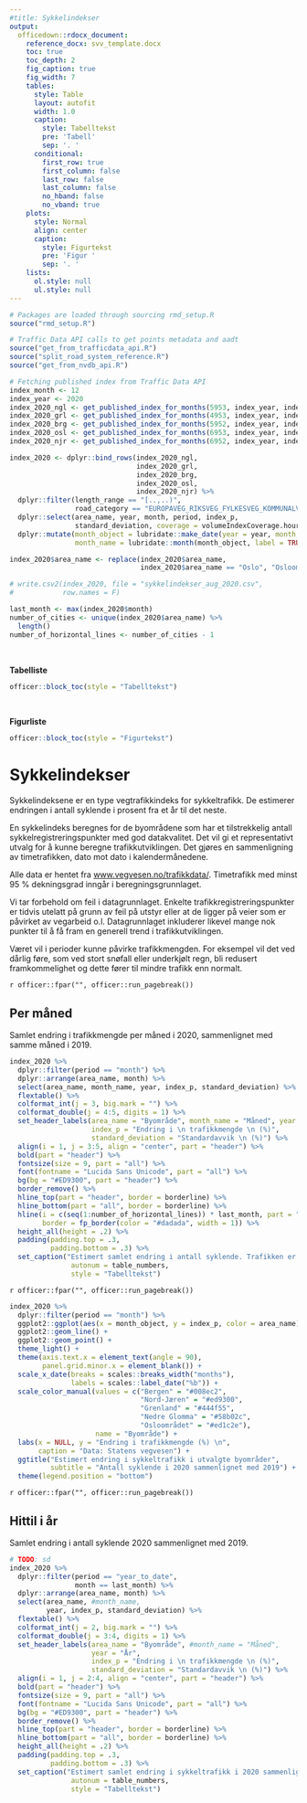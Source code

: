 ```yaml
---
#title: Sykkelindekser
output: 
  officedown::rdocx_document:
    reference_docx: svv_template.docx
    toc: true
    toc_depth: 2
    fig_caption: true
    fig_width: 7
    tables:
      style: Table
      layout: autofit
      width: 1.0
      caption:
        style: Tabelltekst
        pre: 'Tabell'
        sep: '. '
      conditional:
        first_row: true
        first_column: false
        last_row: false
        last_column: false
        no_hband: false
        no_vband: true
    plots:
      style: Normal
      align: center
      caption:
        style: Figurtekst
        pre: 'Figur '
        sep: '. '
    lists:
      ol.style: null
      ul.style: null
---
```


```r
# Packages are loaded through sourcing rmd_setup.R
source("rmd_setup.R")

# Traffic Data API calls to get points metadata and aadt
source("get_from_trafficdata_api.R")
source("split_road_system_reference.R")
source("get_from_nvdb_api.R")
```



```r
# Fetching published index from Traffic Data API
index_month <- 12
index_year <- 2020
index_2020_ngl <- get_published_index_for_months(5953, index_year, index_month)
index_2020_grl <- get_published_index_for_months(4953, index_year, index_month)
index_2020_brg <- get_published_index_for_months(5952, index_year, index_month)
index_2020_osl <- get_published_index_for_months(6953, index_year, index_month)
index_2020_njr <- get_published_index_for_months(6952, index_year, index_month)

index_2020 <- dplyr::bind_rows(index_2020_ngl,
                               index_2020_grl,
                               index_2020_brg,
                               index_2020_osl,
                               index_2020_njr) %>% 
  dplyr::filter(length_range == "[..,..)",
                road_category == "EUROPAVEG_RIKSVEG_FYLKESVEG_KOMMUNALVEG") %>% 
  dplyr::select(area_name, year, month, period, index_p,
                standard_deviation, coverage = volumeIndexCoverage.hours.percentage) %>% 
  dplyr::mutate(month_object = lubridate::make_date(year = year, month = month),
                month_name = lubridate::month(month_object, label = TRUE, abbr = FALSE))

index_2020$area_name <- replace(index_2020$area_name, 
                                index_2020$area_name == "Oslo", "Osloområdet")

# write.csv2(index_2020, file = "sykkelindekser_aug_2020.csv",
#            row.names = F)

last_month <- max(index_2020$month)
number_of_cities <- unique(index_2020$area_name) %>% 
  length()
number_of_horizontal_lines <- number_of_cities - 1
```


<br>

**Tabelliste**
```r
officer::block_toc(style = "Tabelltekst")
```

<br>

**Figurliste**
```r
officer::block_toc(style = "Figurtekst")
```


# Sykkelindekser

Sykkelindeksene er en type vegtrafikkindeks for sykkeltrafikk. De estimerer endringen i antall syklende i prosent fra et år til det neste.

En sykkelindeks beregnes for de byområdene som har et tilstrekkelig antall sykkelregistreringspunkter med god datakvalitet. Det vil gi et representativt utvalg for å kunne beregne trafikkutviklingen. Det gjøres en sammenligning av timetrafikken, dato mot dato i kalendermånedene.

Alle data er hentet fra [www.vegvesen.no/trafikkdata/](https://www.vegvesen.no/trafikkdata/). Timetrafikk med minst 95 % dekningsgrad inngår i beregningsgrunnlaget.

Vi tar forbehold om feil i datagrunnlaget. Enkelte trafikkregistreringspunkter er tidvis utelatt på grunn av feil på utstyr eller at de ligger på veier som er påvirket av vegarbeid o.l. Datagrunnlaget inkluderer likevel mange nok punkter til å få fram en generell trend i trafikkutviklingen.

Været vil i perioder kunne påvirke trafikkmengden. For eksempel vil det ved dårlig føre, som ved stort snøfall eller underkjølt regn, bli redusert framkommelighet og dette fører til mindre trafikk enn normalt.

`r officer::fpar("", officer::run_pagebreak())`

## Per måned
Samlet endring i trafikkmengde per måned i 2020, sammenlignet med samme måned i 2019.

```r
index_2020 %>%
  dplyr::filter(period == "month") %>% 
  dplyr::arrange(area_name, month) %>% 
  select(area_name, month_name, year, index_p, standard_deviation) %>%
  flextable() %>%
  colformat_int(j = 3, big.mark = "") %>%
  colformat_double(j = 4:5, digits = 1) %>%
  set_header_labels(area_name = "Byområde", month_name = "Måned", year = "År",
                    index_p = "Endring i \n trafikkmengde \n (%)",
                    standard_deviation = "Standardavvik \n (%)") %>%
  align(i = 1, j = 3:5, align = "center", part = "header") %>%
  bold(part = "header") %>%
  fontsize(size = 9, part = "all") %>%
  font(fontname = "Lucida Sans Unicode", part = "all") %>%
  bg(bg = "#ED9300", part = "header") %>%
  border_remove() %>%
  hline_top(part = "header", border = borderline) %>%
  hline_bottom(part = "all", border = borderline) %>%
  hline(i = c(seq(1:number_of_horizontal_lines)) * last_month, part = "body",
        border = fp_border(color = "#dadada", width = 1)) %>% 
  height_all(height = .2) %>%
  padding(padding.top = .3,
          padding.bottom = .3) %>%
  set_caption("Estimert samlet endring i antall syklende. Trafikken er sammenlignet per måned med samme måned året før.",
               autonum = table_numbers,
               style = "Tabelltekst")
```

`r officer::fpar("", officer::run_pagebreak())`

```r
index_2020 %>% 
  dplyr::filter(period == "month") %>% 
  ggplot2::ggplot(aes(x = month_object, y = index_p, color = area_name)) +
  ggplot2::geom_line() +
  ggplot2::geom_point() +
  theme_light() +
  theme(axis.text.x = element_text(angle = 90),
        panel.grid.minor.x = element_blank()) +
  scale_x_date(breaks = scales::breaks_width("months"),
               labels = scales::label_date("%b")) +
  scale_color_manual(values = c("Bergen" = "#008ec2",
                                "Nord-Jæren" = "#ed9300",
                                "Grenland" = "#444f55",
                                "Nedre Glomma" = "#58b02c",
                                "Osloområdet" = "#ed1c2e"),
                     name = "Byområde") +
  labs(x = NULL, y = "Endring i trafikkmengde (%) \n",
       caption = "Data: Statens vegvesen") +
  ggtitle("Estimert endring i sykkeltrafikk i utvalgte byområder",
          subtitle = "Antall syklende i 2020 sammenlignet med 2019") +
  theme(legend.position = "bottom")
```


`r officer::fpar("", officer::run_pagebreak())`

## Hittil i år
Samlet endring i antall syklende 2020 sammenlignet med 2019.

```r
# TODO: sd
index_2020 %>%
  dplyr::filter(period == "year_to_date",
                month == last_month) %>% 
  dplyr::arrange(area_name, month) %>% 
  select(area_name, #month_name, 
         year, index_p, standard_deviation) %>%
  flextable() %>%
  colformat_int(j = 2, big.mark = "") %>%
  colformat_double(j = 3:4, digits = 1) %>%
  set_header_labels(area_name = "Byområde", #month_name = "Måned", 
                    year = "År",
                    index_p = "Endring i \n trafikkmengde \n (%)",
                    standard_deviation = "Standardavvik \n (%)") %>%
  align(i = 1, j = 2:4, align = "center", part = "header") %>%
  bold(part = "header") %>%
  fontsize(size = 9, part = "all") %>%
  font(fontname = "Lucida Sans Unicode", part = "all") %>%
  bg(bg = "#ED9300", part = "header") %>%
  border_remove() %>%
  hline_top(part = "header", border = borderline) %>%
  hline_bottom(part = "all", border = borderline) %>%
  height_all(height = .2) %>%
  padding(padding.top = .3,
          padding.bottom = .3) %>%
  set_caption("Estimert samlet endring i sykkeltrafikk i 2020 sammenlignet med 2019.",
               autonum = table_numbers,
               style = "Tabelltekst")
```






